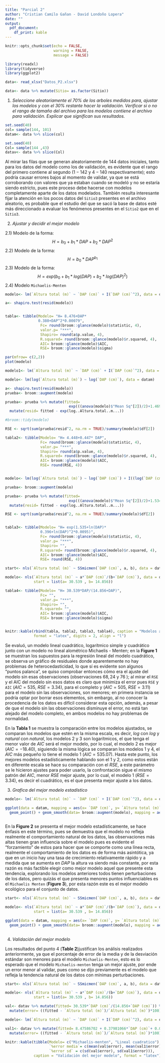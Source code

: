 ```yaml
---
title: "Parcial 2"
author: "Cristian Camilo Gañan - David Londoño Lopera"
date: ""
output: 
  pdf_document:
    df_print: kable
---
```


```r
knitr::opts_chunk$set(echo = FALSE,
                      warning = FALSE, 
                      message = FALSE)

library(readxl)
library(tidyverse)
library(ggplot2)
```


```r
data<- read_xlsx("Datos_P2.xlsx")

data<- data %>% mutate(Sitio= as.factor(Sitio))
```

1) *Seleccione aleatoriamente el $70\%$ de los arboles medidos para, ajustar los modelos y con el $30\%$ restante hacer la validación. Verificar si o no el rango de tamaño del archivo para los modelos contiene el archivo para validación. Explicar que significan sus resultados.*

```r
set.seed(40)
col= sample(144, 101)
datam<- data %>% slice(col)
```

```r
set.seed(40)
Col= sample(144 ,43)
datav<- data %>% slice(Col)
```

Al mirar las filas que se generan aleatoriamente de $144$ datos iniciales, tanto para los datos del modelo como los de validación, es evidente que el rango del primero contiene al segundo ($1-142$ y $4-140$ respectivamente); esto podría causar errores bajos al momento de validar, ya que se está corroborando con valores que ya estaban cuando se modeló y no se estaría siendo estricto, pues este proceso debe hacerse con modelos completamente aparte de los datos modelados. También resulta interesante fijar la atención en los pocos datos del `Sitio3` presentes en el archivo aleatorio, es probable que el estudio del que se sacó la base de datos esté más direccionado a evaluar los fenómenos presentes en el `Sitio2` que en el `Sitio3`.

2) *Ajustar y decidir el mejor modelo* 

  2.1) Modelo de la forma: $$H= b_0 + b_1*DAP+b_2*DAP^2$$
  2.2) Modelo de la forma: $$H= b_0*DAP^{b_1}$$
  2.3) Modelo de la forma: $$H= exp(b_0+b_1*log(DAP)+b_2*log(DAP)^2)$$
  2.4) Modelo `Michaelis-Menten`
  
  
```r
modelo<- lm(`Altura total (m)` ~ `DAP (cm)` + I(`DAP (cm)`^2), data = datam)

a<- shapiro.test(resid(modelo))


tabla<- tibble(Modelo= "H= 8.476+DAP*
               0.380+DAP^2*0.00079", 
                Fc= round(broom::glance(modelo)$statistic, 4), 
                valor.p= "***", 
                Shapiro= round(a$p.value, 4),
                R.squared= round(broom::glance(modelo)$r.squared, 4),
                AIC= broom::glance(modelo)$AIC,
                RSE= broom::glance(modelo)$sigma)

par(mfrow= c(2,2))
plot(modelo)

modelo1<- lm(`Altura total (m)` ~ `DAP (cm)` + I(`DAP (cm)`^2), data = datam[-c(68, 24, 76), ])


```


  <!--- 2.2) Modelo de la forma: $$H= b_0*DAP^{b_1}$$ --->
  
```r
modelo<- lm(log(`Altura total (m)`) ~ log(`DAP (cm)`), data = datam)

a<- shapiro.test(resid(modelo))
prueba<- broom::augment(modelo)

prueba<- prueba %>% mutate(fitted= 
                             exp(((anova(modelo)$"Mean Sq"[2])/2)+1.4690203+0.4469912*log..DAP..cm...)) %>% 
  mutate(resid= fitted - exp(log..Altura.total..m...))

#broom::tidy(modelo)

RSE <- sqrt(sum(prueba$resid^2, na.rm = TRUE)/summary(modelo)$df[2])

tabla2<- tibble(Modelo= "H= 4.448+0.447* DAP", 
                Fc= round(broom::glance(modelo)$statistic, 4), 
                valor.p= "***", 
                Shapiro= round(a$p.value, 4),
                R.squared= round(broom::glance(modelo)$r.squared, 4),
                AIC= broom::glance(modelo)$AIC,
                RSE= round(RSE, 4))



```


  <!--- 2.3) Modelo de la forma: $$H= exp(b_0+b_1*log(DAP)+b_2*log(DAP)^2)$$ --->

```r
modelo<- lm(log(`Altura total (m)`) ~ log(`DAP (cm)`) + I((log(`DAP (cm)`))^2), data = datam)

prueba<- broom::augment(modelo)

prueba<- prueba %>% mutate(fitted= 
                             exp(((anova(modelo)$"Mean Sq"[2])/2)+1.534780445	+0.395973547	*log..DAP..cm... + 0.009502094* log..DAP..cm...^2)) %>% 
  mutate(resid= fitted - exp(log..Altura.total..m...))

RSE <- sqrt(sum(prueba$resid^2, na.rm = TRUE)/summary(modelo)$df[2])


tabla3<- tibble(Modelo= "H= exp(1.535+ln(DAP)*
                0.396+ln(DAP)^2*0.0095)", 
                Fc= round(broom::glance(modelo)$statistic, 4), 
                valor.p= "***", 
                Shapiro= "",
                R.squared= round(broom::glance(modelo)$r.squared, 4),
                AIC= broom::glance(modelo)$AIC,
                RSE= round(RSE, 4))

```


  <!---2.4) Modelo `Michaelis-Menten`--->
  
```r
start<- nls(`Altura total (m)` ~ SSmicmen(`DAP (cm)`, a, b), data = datam)

modelo<- nls(`Altura total (m)` ~ a*`DAP (cm)`/(b+`DAP (cm)`), data = datam, 
             start = list(a= 30.539 , b= 14.856)) 

tabla4<- tibble(Modelo= "H= 30.539*DAP/(14.856+DAP)", 
                Fc= "", 
                valor.p= "***", 
                Shapiro= "",
                R.squared= "",
                AIC= broom::glance(modelo)$AIC,
                RSE= broom::glance(modelo)$sigma)



```

<!---## Comparación de modelos--->

```r
knitr::kable(rbind(tabla, tabla2, tabla3, tabla4), caption = "Modelos ajustados", 
             format = "latex", digits = 2, align = "l")
```

Se evaluó, un modelo lineal cuadrático, logarítmico simple y cuadrático junto con un modelo no lineal alométrico Michaelis - Menten; en la **Figure 1** se muestran los supuestos para la regresión lineal del modelo cuadrático, se observa un gráfico de residuales donde aparentemente no hay problemas de heterocedasticidad, lo que sí es evidente son algunos “puntos palanca”, se quiso comprobar entonces cómo era el ajuste del modelo sin esas observaciones (observaciones $68, 24$ y $76$ ); al mirar el `RSE` y el AIC del modelo sin esos datos es claro que minimiza el error pues `RSE` y `AIC` ($AIC= 535$, $RSE= 3.34$), para el completo y ($AIC= 505$, $RSE= 3.11$) para el modelo sin las observaciones, son menores; en primera instancia se podría optar por borrar esos elementos, sin embargo, al no conocer la procedencia de los datos es difícil considerar esta opción, además, a pesar de que el modelo sin las observaciones disminuye el error, no está tan alejado del modelo completo, en ambos modelos no hay problemas de normalidad.

En la **Tabla 1** se muestra la comparación entre los modelos ajustados, se comparan los modelos que estén en la misma escala, es decir, $log$ con $log$ y $natural$ con $natural$, los modelos $2$ y $3$ son logarítmicos, el que tenga el menor valor de $AIC$ será el mejor modelo, por lo cual, el modelo $2$ es mejor ($AIC= -18.40$), siguiendo la misma lógica se comparan los modelos $1$ y $4$, el $AIC$ más pequeño lo tiene el modelo $1$ ($AIC= 535.07$). Hasta este punto, los mejores modelos estadísticamente hablando son el $1$ y $2$, como estos están en diferente escala se hace su comparación con el $RSE$, a este parámetro se le hicieron ajustes para poder usarlo, la confrontación sigue el mismo patrón del $AIC$, menor $RSE$ mejor ajuste, por lo cual, el modelo $1$  ($RSE= 3.34$), es decir el cuadrático, es el que presenta mejor ajuste a los datos.


 3) *Grafica del mejor modelo estadístico*

```r
modelo<- lm(`Altura total (m)` ~ `DAP (cm)` + I(`DAP (cm)`^2), data = datam)

ggplot(data = datam, mapping = aes(x= `DAP (cm)`, y= `Altura total (m)`)) +
  geom_point() + geom_smooth(data= broom::augment(modelo), mapping = aes(x= DAP..cm., 
                                                                         y= .fitted ))
```

En la **Figure 2** se presenta el mejor modelo estadísticamente, se hace énfasis en este término, pues se demuestra que el modelo no refleja realmente el comportamiento natural de los datos, las observaciones más altas tienen gran influencia sobre el modelo pues es evidente el “forzamiento” de estos para hacer que se comporte como una línea recta, realmente el comportamiento de los datos es de forma más asintótica, ya que en un inicio hay una tasa de crecimiento relativamente rápido y a medida que se aumenta en $DAP$ la altura va siendo más constante, por esta razón es más factible elegir como mejor modelo aquel que presente esta tendencia, explorando los modelos anteriores todos tienen perturbaciones de los datos, pero quizás el que presenta menores puntos influenciables es el `Michaelis Menten`  (**Figure 3**), por esta razón este es el mejor modelo ecológico para el conjunto de datos.


```r
start<- nls(`Altura total (m)` ~ SSmicmen(`DAP (cm)`, a, b), data = datam)

modelo<- nls(`Altura total (m)` ~ a*`DAP (cm)`/(b+`DAP (cm)`), data = datam, 
             start = list(a= 30.539 , b= 14.856)) 

ggplot(data = datam, mapping = aes(x= `DAP (cm)`, y= `Altura total (m)`)) +
  geom_point() + geom_smooth(data= broom::augment(modelo), mapping = aes(x= DAP..cm., 
                                                                         y= .fitted ))
```



 4) *Validación del mejor modelo*

Los resultados del punto 4 (**Table 2**)justifican los análisis realizados anteriormente, ya que el porcentaje de error de la media y de la desviación estándar son menores para el modelo `Michaelis-Menten`, esto es lo esperado que el modelo `Michaelis-menten` tenga un mejor ajuste, por ende un error menor al validar, pues como se dijo previamente es el modelo que refleja la tendencia natural de los datos con mínimas perturbaciones.

```r
start<- nls(`Altura total (m)` ~ SSmicmen(`DAP (cm)`, a, b), data = datam)

modelo<- nls(`Altura total (m)` ~ a*`DAP (cm)`/(b+`DAP (cm)`), data = datam, 
             start = list(a= 30.539 , b= 14.856))

val<- datav %>% mutate(fitted= 30.539*`DAP (cm)`/(14.856+`DAP (cm)`)) %>% 
  mutate(error= ((fitted - `Altura total (m)`)/`Altura total (m)`)*100)
```

```r
modelo<- lm(`Altura total (m)` ~ `DAP (cm)` + I(`DAP (cm)`^2), data = datam)

val1<- datav %>% mutate(fitted= 8.47586702 + 0.37981066*`DAP (cm)`+ 0.00079334*`DAP (cm)`^2) %>% 
  mutate(error= ((fitted - `Altura total (m)`)/`Altura total (m)`)*100)

```

```r
knitr::kable(tibble(Modelo= c("Michaelis-menten", "Lineal cuadratico"), 
                    `%error media`= c(mean(val$error), mean(val1$error)), 
                    `%error sd` = c(sd(val$error), sd(val1$error))), 
             caption = "Validación del mejor modelo", format = "latex")
```

